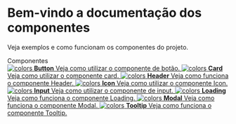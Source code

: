 
<Meta title="Introduction" />

<style>{`
  .subheading {
    --mediumdark: '#999999';
    font-weight: 900;
    font-size: 13px;
    color: #999;
    letter-spacing: 6px;
    line-height: 24px;
    text-transform: uppercase;
    margin-bottom: 12px;
    margin-top: 40px;
  }

  .link-list {
    display: grid;
    grid-template-columns: 1fr;
    grid-template-rows: 1fr 1fr;
    row-gap: 10px;
  }

  @media (min-width: 620px) {
    .link-list {
      row-gap: 20px;
      column-gap: 20px;
      grid-template-columns: 1fr 1fr;
    }
  }

  @media all and (-ms-high-contrast:none) {
  .link-list {
      display: -ms-grid;
      -ms-grid-columns: 1fr 1fr;
      -ms-grid-rows: 1fr 1fr;
    }
  }

  .link-item {
    display: block;
    padding: 20px 30px 20px 15px;
    border: 1px solid #00000010;
    border-radius: 5px;
    transition: background 150ms ease-out, border 150ms ease-out, transform 150ms ease-out;
    color: #333333;
    display: flex;
    align-items: flex-start;
  }

  .link-item:hover {
    border-color: #1EA7FD50;
    transform: translate3d(0, -3px, 0);
    box-shadow: rgba(0, 0, 0, 0.08) 0 3px 10px 0;
  }

  .link-item:active {
    border-color: #1EA7FD;
    transform: translate3d(0, 0, 0);
  }

  .link-item strong {
    font-weight: 700;
    display: block;
    margin-bottom: 2px;
  }

  .link-item img {
    height: 40px;
    width: 40px;
    margin-right: 15px;
    flex: none;
  }

  .link-item span {
    font-size: 14px;
    line-height: 20px;
  }

  .tip {
    display: inline-block;
    border-radius: 1em;
    font-size: 11px;
    line-height: 12px;
    font-weight: 700;
    background: #E7FDD8;
    color: #66BF3C;
    padding: 4px 12px;
    margin-right: 10px;
    vertical-align: top;
  }

  .tip-wrapper {
    font-size: 13px;
    line-height: 20px;
    margin-top: 40px;
    margin-bottom: 40px;
  }

  .tip-wrapper code {
    font-size: 12px;
    display: inline-block;
  }


`}</style>

# Bem-vindo a documentação dos componentes

Veja exemplos e como funcionam os componentes do projeto.

<div className="subheading">Componentes</div>

<div className="link-list">
  <a className="link-item" href="/story/ui-button--default">
    <img src={Colors} alt="colors" />
    <span>
      <strong>Button</strong>
      Veja como utilizar o componente de botão.
    </span>
  </a>
  <a className="link-item" href="/story/ui-card--default">
    <img src={Colors} alt="colors" />
    <span>
      <strong>Card</strong>
      Veja como utilizar o componente card.
    </span>
  </a>
  <a className="link-item" href="/story/ui-header--default">
    <img src={Colors} alt="colors" />
    <span>
      <strong>Header</strong>
      Veja como funciona o componente Header.
    </span>
  </a>
  <a className="link-item" href="/story/ui-icon--default">
    <img src={Colors} alt="colors" />
    <span>
      <strong>Icon</strong>
      Veja como utilizar o componente Icon.
    </span>
  </a>
  <a className="link-item" href="/story/ui-input--default">
    <img src={Colors} alt="colors" />
    <span>
      <strong>Input</strong>
      Veja como utilizar o componente de input.
    </span>
  </a>
  <a className="link-item" href="/story/ui-loading--default">
    <img src={Colors} alt="colors" />
    <span>
      <strong>Loading</strong>
      Veja como funciona o componente Loading.
    </span>
  </a>
  <a className="link-item" href="/story/ui-modal--default">
    <img src={Colors} alt="colors" />
    <span>
      <strong>Modal</strong>
      Veja como funciona o componente Modal.
    </span>
  </a>
  <a className="link-item" href="/story/ui-tooltip--default">
    <img src={Colors} alt="colors" />
    <span>
      <strong>Tooltip</strong>
      Veja como funciona o componente Tooltip.
    </span>
  </a>
</div>
